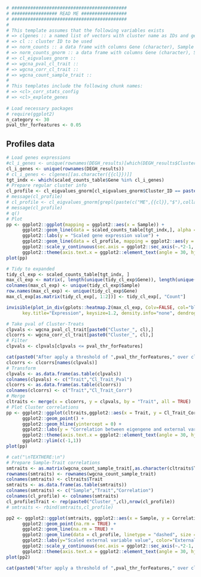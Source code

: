 ```r
# ###########################################
# ################# READ ME #################
# ###########################################
#
# This template assumes that the following variables exists
# => clgenes :: a named list of vectors with cluster name as IDs and genes of each clusters as vectors
# => cl :: cluster ID to be used
# => norm_counts :: a data frame with columns Gene (character), Sample (character) and Count (numeric) 
# => norm_counts_gnorm :: a data frame with columns Gene (character), Sample (character) and Count (numeric) 
# => cl_eigvalues_gnorm ::
# => wgcna_pval_cl_trait ::
# => wgcna_corr_cl_trait ::
# => wgcna_count_sample_trait ::
#
# This templates include the following chunk names:
# => <cl>_corr_stats_config
# => <cl>_explote_genes
 
# Load necessary packages
# require(ggplot2)
n_category <- 30
pval_thr_forFeatures <- 0.05

```
## **Profiles data**


```r
# Load genes expressions
#cl_i_genes <- unique(rownames(DEGH_results)[which(DEGH_results$Cluster_ID == {{cl}})])
cl_i_genes <- unique(rownames(DEGH_results))
# cl_i_genes <- clgenes[[as.character({{cl}})]]
tgt_indx <- which(scaled_counts_table$Gene %in% cl_i_genes)
# Prepare regular cluster info
cl_profile <- cl_eigvalues_gnorm[cl_eigvalues_gnorm$Cluster_ID == paste0("ME", cl),]
# message(cl_profile)
# cl_profile <- cl_eigvalues_gnorm[grepl(paste(c("ME",{{cl}},"$"),collapse=""), cl_eigvalues_gnorm$Cluster_ID),]
# message(cl_profile)
# q()
# Plot
pp <- ggplot2::ggplot(mapping = ggplot2::aes(x = Sample)) + 
	  ggplot2::geom_line(data = scaled_counts_table[tgt_indx,], alpha = 0.05, mapping = ggplot2::aes(y = Count, group = Gene)) +
	  ggplot2::labs(y = "Scaled gene expression value") +
	  ggplot2::geom_line(data = cl_profile, mapping = ggplot2::aes(y = Count, group = Cluster_ID), color = "blue", linetype = "dashed", size = 0.5) +
	  ggplot2::scale_y_continuous(sec.axis = ggplot2::sec_axis(~.*2-1, name = "Eigengene Value (broken blue line)")) +
      ggplot2::theme(axis.text.x = ggplot2::element_text(angle = 30, hjust = 1))
plot(pp)

# Tidy to expanded
tidy_cl_exp <- scaled_counts_table[tgt_indx, ]
max_cl_exp <- matrix(, length(unique(tidy_cl_exp$Gene)), length(unique(tidy_cl_exp$Sample)))
colnames(max_cl_exp) <- unique(tidy_cl_exp$Sample)
row.names(max_cl_exp) <- unique(tidy_cl_exp$Gene)
max_cl_exp[as.matrix(tidy_cl_exp[, 1:2])] <- tidy_cl_exp[, "Count"]

invisible(plot_in_div(gplots::heatmap.2(max_cl_exp, Colv=FALSE, col="bluered", 
	  key.title="Expression", keysize=1.2, density.info="none", dendrogram ="row", trace="none")))
```

```r
# Take pval of Cluster-Treats
clpvals <- wgcna_pval_cl_trait[paste0("Cluster_", cl),]
clcorrs <- wgcna_corr_cl_trait[paste0("Cluster_", cl),]
# Filter
clpvals <- clpvals[clpvals <= pval_thr_forFeatures]
```
```r
cat(paste0("After apply a threshold of ",pval_thr_forFeatures," over cluster correlation with Traits following relationships have been signifcant observed:"))
clcorrs <- clcorrs[names(clpvals)]
# Transform
clpvals <- as.data.frame(as.table(clpvals))
colnames(clpvals) <- c("Trait","Cl_Trait_Pval")
clcorrs <- as.data.frame(as.table(clcorrs))
colnames(clcorrs) <- c("Trait","Cl_Trait_Corr")
# Merge
cltraits <- merge(x = clcorrs, y = clpvals, by = "Trait", all = TRUE)
# Plot Cluster correlations
pp <- ggplot2::ggplot(cltraits,ggplot2::aes(x = Trait, y = Cl_Trait_Corr, color = Cl_Trait_Pval)) + 
	  ggplot2::geom_point() +
	  ggplot2::geom_hline(yintercept = 0) + 
 	  ggplot2::labs(y = "Correlation between eigengene and external variable", color="Correlation\np-value") +
	  ggplot2::theme(axis.text.x = ggplot2::element_text(angle = 30, hjust = 1)) + 
	  ggplot2::ylim(c(-1,1))
plot(pp)
```
```r
# cat("\nTEXTHERE:\n")
# Prepare Sample-Trait correlations
smtraits <- as.matrix(wgcna_count_sample_trait[,as.character(cltraits$Trait)])
rownames(smtraits) <- rownames(wgcna_count_sample_trait)
colnames(smtraits) <- cltraits$Trait
smtraits <- as.data.frame(as.table(smtraits))
colnames(smtraits) <- c("Sample","Trait","Correlation")
colnames(cl_profile) <- colnames(smtraits)
cl_profile$Trait <- rep(paste0("Cluster_",cl),nrow(cl_profile))
# smtraits <- rbind(smtraits,cl_profile)

pp2 <- ggplot2::ggplot(smtraits, ggplot2::aes(x = Sample, y = Correlation, group = Trait, color = Trait)) +
	  ggplot2::geom_point(na.rm = TRUE) +
	  ggplot2::geom_line(na.rm = TRUE) +
	  ggplot2::geom_line(data = cl_profile, linetype = "dashed", size = 0.5, color = "blue") +
	  ggplot2::labs(y="Scaled external variable value", color="External Variable") +
	  ggplot2::scale_y_continuous(sec.axis = ggplot2::sec_axis(~.*2-1, name = "Eigengene value (broken blue line)")) +
      ggplot2::theme(axis.text.x = ggplot2::element_text(angle = 30, hjust = 1))
plot(pp2)
```
```r
cat(paste0("After apply a threshold of ",pval_thr_forFeatures," over cluster correlation with Traits **any correlation have been tagged as significant**"))
```






